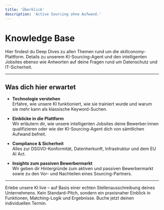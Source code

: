 ```yaml
---
title: 'Überblick'
description: 'Active Sourcing ohne Aufwand.'
---
```


# Knowledge Base

Hier findest du Deep Dives zu allen Themen rund um die skillconomy-Plattform. Details zu unserem KI-Sourcing-Agent und den 
intelligenten Jobsites ebenso wie Antworten auf deine Fragen rund um Datenschutz und IT-Sicherheit. 


---

## Was dich hier erwartet

- **Technologie verstehen**  
  Erfahre, wie unsere KI funktioniert, wie sie trainiert wurde und warum sie mehr kann als klassische Keyword-Suchen.

- **Einblicke in die Plattform**  
  Wir erläutern dir, wie unsere intelligenten Jobsites deine Bewerber:innen qualifizieren oder wie der KI-Sourcing-Agent dich von sämtlichen Aufwand befreit.
  

- **Compliance & Sicherheit**  
  Alles zur DSGVO-Konformität, Datenherkunft, Infrastruktur und dem EU AI Act.

- **Insights zum passiven Bewerbermarkt**  
  Wir geben dir Hintergründe zum aktiven und passiven Bewerbermarkt sowie zu den Vor- und Nachteilen eines Sourcing-Partners.

---

<Card title="Demo buchen" icon="link" href="https://calendly.com/skillconomy-kennenlernen/buchen?utm_source=&utm_campaign=&month=2025-04">
  Erlebe unsere KI live – auf Basis einer echten Stellenausschreibung deines Unternehmens. Kein Standard-Pitch, sondern ein praxisnaher Einblick in Funktionen, Matching-Logik und Ergebnisse. Buche jetzt deinen individuellen Termin.
</Card>
